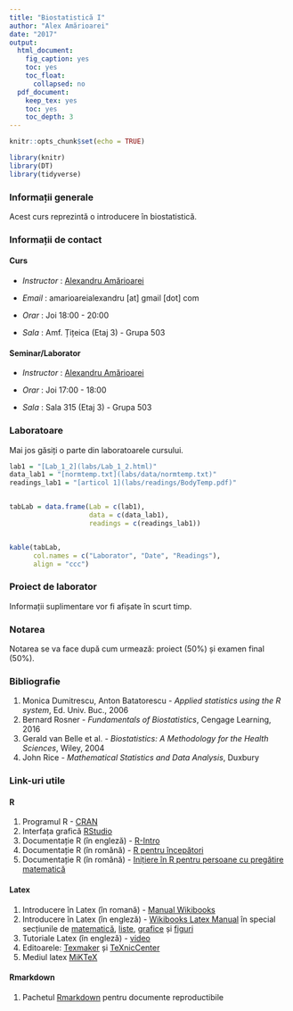 ```yaml
---
title: "Biostatistică I"
author: "Alex Amărioarei"
date: "2017"
output:
  html_document:
    fig_caption: yes
    toc: yes
    toc_float:
      collapsed: no
  pdf_document:
    keep_tex: yes
    toc: yes
    toc_depth: 3
---
```


```r
knitr::opts_chunk$set(echo = TRUE)
```

```r
library(knitr)
library(DT)
library(tidyverse)
```
### Informații generale

Acest curs reprezintă o introducere în biostatistică.  

### Informații de contact 

#### Curs 

 *  _Instructor_ : [Alexandru Amărioarei](https://alexamarioarei.github.io/)

 *  _Email_ : amarioareialexandru [at] gmail [dot] com

 *  _Orar_ : Joi 18:00 - 20:00

 *  _Sala_ : Amf. Țițeica (Etaj 3) - Grupa 503


#### Seminar/Laborator

 *  _Instructor_ : [Alexandru Amărioarei](https://alexamarioarei.github.io/)

 *  _Orar_ : Joi 17:00 - 18:00

 *  _Sala_ : Sala 315 (Etaj 3) - Grupa 503
 
### Laboratoare

Mai jos găsiți o parte din laboratoarele cursului. 

```r
lab1 = "[Lab_1_2](labs/Lab_1_2.html)"
data_lab1 = "[normtemp.txt](labs/data/normtemp.txt)"
readings_lab1 = "[articol 1](labs/readings/BodyTemp.pdf)"


tabLab = data.frame(Lab = c(lab1), 
                    data = c(data_lab1), 
                    readings = c(readings_lab1))


kable(tabLab, 
      col.names = c("Laborator", "Date", "Readings"),
      align = "ccc")
```
 
### Proiect de laborator

Informații suplimentare vor fi afișate în scurt timp.


### Notarea

Notarea se va face după cum urmează: proiect (50%) și examen final (50%).

### Bibliografie

  1. Monica Dumitrescu, Anton Batatorescu - *Applied statistics using the R system*, Ed. Univ. Buc., 2006
  2. Bernard Rosner - *Fundamentals of Biostatistics*, Cengage Learning, 2016
  3. Gerald van Belle et al. - *Biostatistics: A Methodology for the Health Sciences*, Wiley, 2004
  4. John Rice - *Mathematical Statistics and Data Analysis*, Duxbury
  

### Link-uri utile

#### R
  1. Programul R - [CRAN](https://cran.r-project.org/)
  2. Interfața grafică [RStudio](https://www.rstudio.com/)
  3. Documentație R (în engleză) - [R-Intro](https://cran.r-project.org/doc/manuals/r-release/R-intro.pdf)
  4. Documentație R (în română) - [R pentru începători ](ftp://cran.r-project.org/pub/R/doc/contrib/Paradis-rdebuts_RO.pdf)
  5. Documentație R (în română) - [Inițiere în R pentru persoane cu pregătire matematică ](http://www.edumanager.ro/community/documente/initiere_in_r.pdf)
  
#### Latex
  1. Introducere în Latex (în romană) - [Manual Wikibooks](https://ro.wikibooks.org/wiki/LaTeX_(carte))
  2. Introducere în Latex (în engleză) - [Wikibooks Latex Manual](https://en.wikibooks.org/wiki/LaTeX) în special secțiunile de [matematică](https://en.wikibooks.org/wiki/LaTeX/Mathematics), [liste](https://en.wikibooks.org/wiki/LaTeX/List_Structures), [grafice](https://en.wikibooks.org/wiki/LaTeX/Importing_Graphics) și [figuri](https://en.wikibooks.org/wiki/LaTeX/Floats,_Figures_and_Captions)
  3. Tutoriale Latex (în engleză) - [video](https://www.youtube.com/playlist?list=PLDD406480D35CE390)
  4. Editoarele: [Texmaker](http://www.xm1math.net/texmaker/download.html) și [TeXnicCenter](http://www.texniccenter.org/) 
  5. Mediul latex [MiKTeX](https://miktex.org/)

#### Rmarkdown
  1. Pachetul [Rmarkdown](http://rmarkdown.rstudio.com/index.html) pentru documente reproductibile